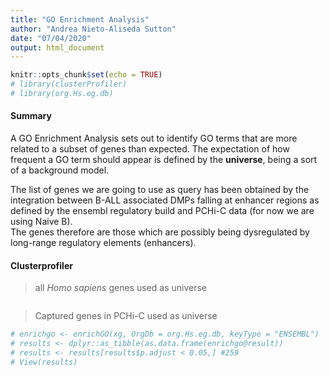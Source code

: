 ```yaml
---
title: "GO Enrichment Analysis"
author: "Andrea Nieto-Aliseda Sutton"
date: "07/04/2020"
output: html_document
---
```


```r
knitr::opts_chunk$set(echo = TRUE)
# library(clusterProfiler)
# library(org.Hs.eg.db)

```


#### Summary  

A GO Enrichment Analysis sets out to identify GO terms that are more related to a subset of genes than expected. The expectation of how frequent a GO term should appear is defined by the __universe__, being a sort of a background model.  

The list of genes we are going to use as query has been obtained by the integration between B-ALL associated DMPs falling at enhancer regions as defined by the ensembl regulatory build and PCHi-C data (for now we are using Naive B).  
The genes therefore are those which are possibly being dysregulated by long-range regulatory elements (enhancers).  


#### Clusterprofiler  

> all *Homo sapiens* genes used as universe  

```r


```

> Captured genes in PCHi-C used as universe



```r
# enrichgo <- enrichGO(xg, OrgDb = org.Hs.eg.db, keyType = "ENSEMBL")
# results <- dplyr::as_tibble(as.data.frame(enrichgo@result))
# results <- results[results$p.adjust < 0.05,] #259 
# View(results)
```


```r

```
